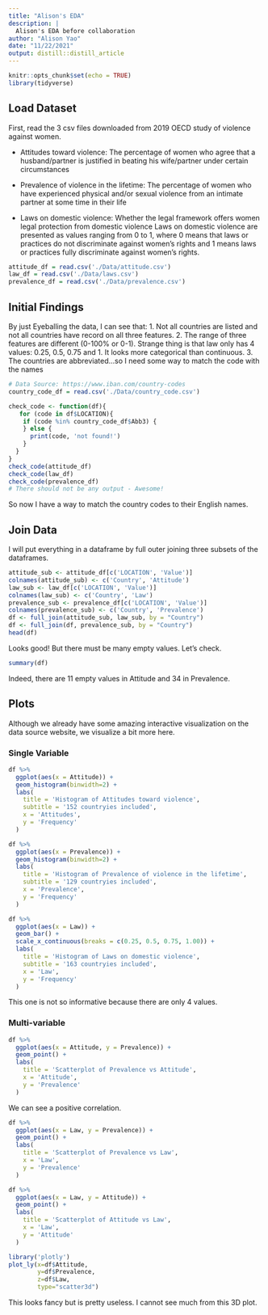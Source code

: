 ```yaml
---
title: "Alison's EDA"
description: |
  Alison's EDA before collaboration
author: "Alison Yao"
date: "11/22/2021"
output: distill::distill_article
---
```


```r
knitr::opts_chunk$set(echo = TRUE)
library(tidyverse)
```

## Load Dataset

First, read the 3 csv files downloaded from 2019 OECD study of violence against women.

 - Attitudes toward violence: The percentage of women who agree that a husband/partner is justified in beating his wife/partner under certain circumstances 
 
 - Prevalence of violence in the lifetime: The percentage of women who have experienced physical and/or sexual violence from an intimate partner at some time in their life
 
 - Laws on domestic violence: Whether the legal framework offers women legal protection from domestic violence Laws on domestic violence are presented as values ranging from 0 to 1, where 0 means that laws or practices do not discriminate against women’s rights and 1 means laws or practices fully discriminate against women’s rights.

```r
attitude_df = read.csv('./Data/attitude.csv')
law_df = read.csv('./Data/laws.csv')
prevalence_df = read.csv('./Data/prevalence.csv')
```

## Initial Findings

By just Eyeballing the data, I can see that:
1. Not all countries are listed and not all countries have record on all three features.
2. The range of three features are different (0-100% or 0-1). Strange thing is that law only has 4 values: 0.25, 0.5, 0.75 and 1. It looks more categorical than continuous. 
3. The countries are abbreviated...so I need some way to match the code with the names

```r
# Data Source: https://www.iban.com/country-codes
country_code_df = read.csv('./Data/country_code.csv')
```

```r
check_code <- function(df){
   for (code in df$LOCATION){
    if (code %in% country_code_df$Abb3) {
    } else {
      print(code, 'not found!')
    }
  }
}
check_code(attitude_df)
check_code(law_df)
check_code(prevalence_df)
# There should not be any output - Awesome!
```

So now I have a way to match the country codes to their English names. 

## Join Data

I will put everything in a dataframe by full outer joining three subsets of the dataframes.

```r
attitude_sub <- attitude_df[c('LOCATION', 'Value')]
colnames(attitude_sub) <- c('Country', 'Attitude')
law_sub <- law_df[c('LOCATION', 'Value')]
colnames(law_sub) <- c('Country', 'Law')
prevalence_sub <- prevalence_df[c('LOCATION', 'Value')]
colnames(prevalence_sub) <- c('Country', 'Prevalence')
df <- full_join(attitude_sub, law_sub, by = "Country")
df <- full_join(df, prevalence_sub, by = "Country")
head(df)
```

Looks good! But there must be many empty values. Let's check.

```r
summary(df)
```

Indeed, there are 11 empty values in Attitude and 34 in Prevalence. 

## Plots

Although we already have some amazing interactive visualization on the data source website, we visualize a bit more here.

### Single Variable

```r
df %>% 
  ggplot(aes(x = Attitude)) +
  geom_histogram(binwidth=2) + 
  labs(
    title = 'Histogram of Attitudes toward violence',
    subtitle = '152 countryies included',
    x = 'Attitudes',
    y = 'Frequency'
  )
```

```r
df %>% 
  ggplot(aes(x = Prevalence)) +
  geom_histogram(binwidth=2) + 
  labs(
    title = 'Histogram of Prevalence of violence in the lifetime',
    subtitle = '129 countryies included',
    x = 'Prevalence',
    y = 'Frequency'
  )
```

```r
df %>% 
  ggplot(aes(x = Law)) +
  geom_bar() + 
  scale_x_continuous(breaks = c(0.25, 0.5, 0.75, 1.00)) +
  labs(
    title = 'Histogram of Laws on domestic violence',
    subtitle = '163 countryies included',
    x = 'Law',
    y = 'Frequency'
  )
```

This one is not so informative because there are only 4 values. 

### Multi-variable

```r
df %>% 
  ggplot(aes(x = Attitude, y = Prevalence)) +
  geom_point() + 
  labs(
    title = 'Scatterplot of Prevalence vs Attitude',
    x = 'Attitude',
    y = 'Prevalence'
  )
```

We can see a positive correlation. 

```r
df %>% 
  ggplot(aes(x = Law, y = Prevalence)) +
  geom_point() + 
  labs(
    title = 'Scatterplot of Prevalence vs Law',
    x = 'Law',
    y = 'Prevalence'
  )
```


```r
df %>% 
  ggplot(aes(x = Law, y = Attitude)) +
  geom_point() + 
  labs(
    title = 'Scatterplot of Attitude vs Law',
    x = 'Law',
    y = 'Attitude'
  )
```



```r
library('plotly')
plot_ly(x=df$Attitude,
        y=df$Prevalence,
        z=df$Law,
        type="scatter3d")
```

This looks fancy but is pretty useless. I cannot see much from this 3D plot.
